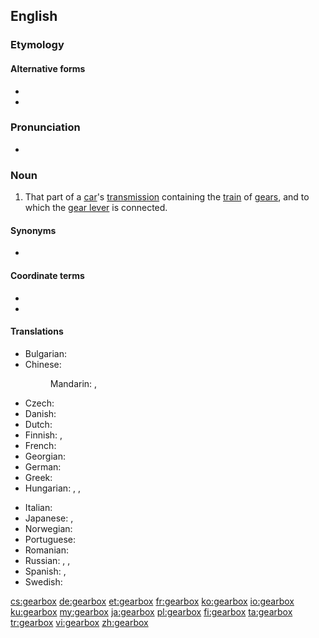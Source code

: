 ==English==
{{wikipedia}}

===Etymology===
{{compound|lang=en|gear|box}}
====Alternative forms====
* {{l|en|gear box}}
* {{l|en|gear-box}}

===Pronunciation===
* {{audio|en-us-gearbox.ogg|Audio (US)|lang=en}}

===Noun===
{{en-noun|gearboxes}}

# That part of a [[car]]'s [[transmission]] containing the [[train]] of [[gears]], and to which the [[gear lever]] is connected.

====Synonyms====
* {{l|en|transmission}} {{qualifier|gear box transmission}}

====Coordinate terms====
* {{l|en|continuously variable transmission}}
* {{l|en|torque converter}}

====Translations====
{{trans-top|train of gears}}
* Bulgarian: {{t|bg|скоростна кутия|f|sc=Cyrl}}
* Chinese:
*: Mandarin: {{t+|cmn|變速器|sc=Hani}}, {{t+|cmn|变速器|tr=biànsùqì|sc=Hani}}
* Czech: {{t+|cs|převodovka|f}}
* Danish: {{t|da|gearkasse|c}}
* Dutch: {{t+|nl|versnellingsbak}}
* Finnish: {{t+|fi|vaihdelaatikko}}, {{t+|fi|vaihteisto}}
* French: {{t+|fr|boite de vitesse}}
* Georgian: {{t|ka|კოლოფი}}
* German: {{t+|de|Getriebe|n}}
* Greek: {{t|el|κιβώτιο ταχυτήτων|n}}
* Hungarian: {{t+|hu|sebességváltó}}, {{t|hu|sebváltó}}, {{t+|hu|váltó}}
{{trans-mid}}
* Italian: {{t|it|scatola del cambio}}
* Japanese: {{t|ja|ギアボックス|tr=giabokkusu|sc=Jpan}}, {{t|ja|変速機|tr=へんそくき, hensokuki|sc=Jpan}}
* Norwegian: {{t|no|girkasse|m|f}}
* Portuguese: {{t|pt|caixa de câmbio}}
* Romanian: {{t|ro|cutie de viteze|f}}
* Russian: {{t+|ru|коро́бка переда́ч|f}}, {{t+|ru|коро́бка скоросте́й|f}}, {{t|ru|коро́бка переключе́ния переда́ч|f}}
* Spanish: {{t|es|caja de cambios|f}}, {{t|es|caja de velocidades|f}}
* Swedish: {{t|sv|växellåda|c}}
{{trans-bottom}}

[[cs:gearbox]]
[[de:gearbox]]
[[et:gearbox]]
[[fr:gearbox]]
[[ko:gearbox]]
[[io:gearbox]]
[[ku:gearbox]]
[[my:gearbox]]
[[ja:gearbox]]
[[pl:gearbox]]
[[fi:gearbox]]
[[ta:gearbox]]
[[tr:gearbox]]
[[vi:gearbox]]
[[zh:gearbox]]